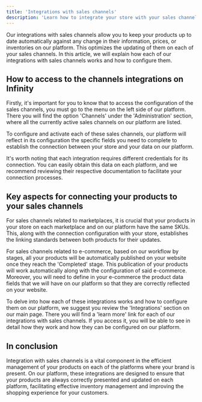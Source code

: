 ```yaml
---
title: 'Integrations with sales channels'
description: 'Learn how to integrate your store with your sales channels.'
---
```


Our integrations with sales channels allow you to keep your products up to date automatically against any change in their information, prices, or inventories on our platform. This optimizes the updating of them on each of your sales channels. In this article, we will explain how each of our integrations with sales channels works and how to configure them.
 
## How to access to the channels integrations on Infinity

Firstly, it's important for you to know that to access the configuration of the sales channels, you must go to the menu on the left side of our platform. There you will find the option 'Channels' under the 'Administration' section, where all the currently active sales channels on our platform are listed.

To configure and activate each of these sales channels, our platform will reflect in its configuration the specific fields you need to complete to establish the connection between your store and your data on our platform.

It's worth noting that each integration requires different credentials for its connection. You can easily obtain this data on each platform, and we recommend reviewing their respective documentation to facilitate your connection processes.

## Key aspects for connecting your products to your sales channels

For sales channels related to marketplaces, it is crucial that your products in your store on each marketplace and on our platform have the same SKUs. This, along with the connection configuration with your store, establishes the linking standards between both products for their updates.

For sales channels related to e-commerce, based on our workflow by stages, all your products will be automatically published on your website once they reach the 'Completed' stage. This publication of your products will work automatically along with the configuration of said e-commerce. Moreover, you will need to define in your e-commerce the product data fields that we will have on our platform so that they are correctly reflected on your website.

To delve into how each of these integrations works and how to configure them on our platform, we suggest you review the 'Integrations' section on our main page. There you will find a 'learn more' link for each of our integrations with sales channels. If you access it, you will be able to see in detail how they work and how they can be configured on our platform.

## In conclusion

Integration with sales channels is a vital component in the efficient management of your products on each of the platforms where your brand is present. On our platform, these integrations are designed to ensure that your products are always correctly presented and updated on each platform, facilitating effective inventory management and improving the shopping experience for your customers.